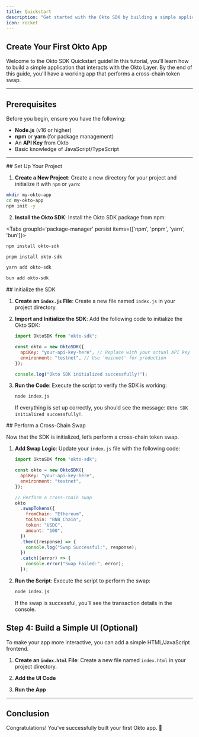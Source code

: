 ```yaml
---
title: Quickstart
description: "Get started with the Okto SDK by building a simple application that interacts with the Okto Layer. Follow this step-by-step guide to create your first Web3 app."
icon: rocket
---
```



## Create Your First Okto App

Welcome to the Okto SDK Quickstart guide! In this tutorial, you’ll learn how to build a simple application that interacts with the Okto Layer. By the end of this guide, you’ll have a working app that performs a cross-chain token swap.

---

## Prerequisites

Before you begin, ensure you have the following:

- **Node.js** (v16 or higher)
- **npm** or **yarn** (for package management)
- An **API Key** from Okto
- Basic knowledge of JavaScript/TypeScript

---

<Steps>
<Step>
## Set Up Your Project

1. **Create a New Project**:
   Create a new directory for your project and initialize it with `npm` or `yarn`:

```bash
mkdir my-okto-app
cd my-okto-app
npm init -y
```

2. **Install the Okto SDK**:
   Install the Okto SDK package from npm:

<Tabs groupId='package-manager' persist items={['npm', 'pnpm', 'yarn', 'bun']}>

```bash tab="npm"
npm install okto-sdk
```

```bash tab="pnpm"
pnpm install okto-sdk
```

```bash tab="yarn"
yarn add okto-sdk
```

```bash tab="bun"
bun add okto-sdk
```

</Tabs>

</Step>
<Step>
## Initialize the SDK

1. **Create an `index.js` File**:
   Create a new file named `index.js` in your project directory.

2. **Import and Initialize the SDK**:
   Add the following code to initialize the Okto SDK:

   ```javascript
   import OktoSDK from "okto-sdk";

   const okto = new OktoSDK({
     apiKey: "your-api-key-here", // Replace with your actual API key
     environment: "testnet", // Use 'mainnet' for production
   });

   console.log("Okto SDK initialized successfully!");
   ```

3. **Run the Code**:
   Execute the script to verify the SDK is working:

   ```bash
   node index.js
   ```

   If everything is set up correctly, you should see the message: `Okto SDK initialized successfully!`.

</Step>
<Step>
## Perform a Cross-Chain Swap

Now that the SDK is initialized, let’s perform a cross-chain token swap.

1. **Add Swap Logic**:
   Update your `index.js` file with the following code:

   ```javascript
   import OktoSDK from "okto-sdk";

   const okto = new OktoSDK({
     apiKey: "your-api-key-here",
     environment: "testnet",
   });

   // Perform a cross-chain swap
   okto
     .swapTokens({
       fromChain: "Ethereum",
       toChain: "BNB Chain",
       token: "USDC",
       amount: "100",
     })
     .then((response) => {
       console.log("Swap Successful:", response);
     })
     .catch((error) => {
       console.error("Swap Failed:", error);
     });
   ```

2. **Run the Script**:
   Execute the script to perform the swap:

   ```bash
   node index.js
   ```

   If the swap is successful, you’ll see the transaction details in the console.

</Step>
<Step>

## Step 4: Build a Simple UI (Optional)

To make your app more interactive, you can add a simple HTML/JavaScript frontend.

1.  **Create an `index.html` File**:
    Create a new file named `index.html` in your project directory.

2.  **Add the UI Code**

3.  **Run the App**

</Step>
</Steps>

---

## Conclusion

Congratulations! You’ve successfully built your first Okto app. 🚀
